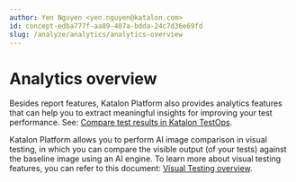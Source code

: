 ```yaml
---
author: Yen Nguyen <yen.nguyen@katalon.com>
id: concept-edba777f-aa89-407a-bdda-24c7d36e69fd
slug: /analyze/analytics/analytics-overview
---
```


# Analytics overview

Besides report features, Katalon Platform also provides analytics features that can help you to extract meaningful insights for improving your test performance. See: [Compare test results in Katalon TestOps](/analyze/analytics/compare-test-results-in-katalon-testops).

Katalon Platform allows you to perform AI image comparison in visual testing, in which you can compare the visible output \(of your tests\) against the baseline image using an AI engine. To learn more about visual testing features, you can refer to this document: [Visual Testing overview](/analyze/analytics/visual-testing/visual-testing-overview).